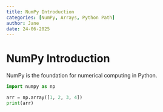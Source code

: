 ```yaml
---
title: NumPy Introduction
categories: [NumPy, Arrays, Python Path]
author: Jane
date: 24-06-2025
---
```


# NumPy Introduction

NumPy is the foundation for numerical computing in Python.

```python
import numpy as np

arr = np.array([1, 2, 3, 4])
print(arr)
```